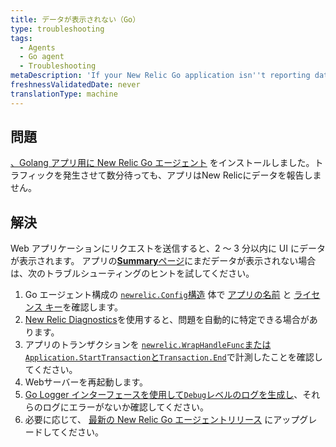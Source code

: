 ```yaml
---
title: データが表示されない（Go）
type: troubleshooting
tags:
  - Agents
  - Go agent
  - Troubleshooting
metaDescription: 'If your New Relic Go application isn''t reporting data, follow these troubleshooting tips.'
freshnessValidatedDate: never
translationType: machine
---
```


## 問題

[、Golang アプリ用に New Relic Go エージェント](/docs/agents/go-agent/get-started/install-new-relic-go) をインストールしました。トラフィックを発生させて数分待っても、アプリはNew Relicにデータを報告しません。

## 解決

Web アプリケーションにリクエストを送信すると、2 ～ 3 分以内に<InlinePopover type="apm"/> UI にデータが表示されます。 アプリの[<DNT>**Summary**</DNT>ページ](/docs/apm/applications-menu/monitoring/apm-overview-page)にまだデータが表示されない場合は、次のトラブルシューティングのヒントを試してください。

1. Go エージェント構成の [`newrelic.Config`構造](/docs/agents/go-agent/instrumentation/go-agent-configuration) 体で [アプリの名前](/docs/agents/go-agent/instrumentation/go-agent-configuration#app-name) と [ライセンス キー](/docs/agents/go-agent/instrumentation/go-agent-configuration#license)を確認します。
2. [New Relic Diagnostics](/docs/agents/manage-apm-agents/troubleshooting/new-relic-diagnostics)を使用すると、問題を自動的に特定できる場合があります。
3. アプリのトランザクションを [`newrelic.WrapHandleFunc`または`Application.StartTransaction`と`Transaction.End`](/docs/agents/go-agent/get-started/instrument-go-transactions)で計測したことを確認してください。
4. Webサーバーを再起動します。
5. [Go Logger インターフェースを使用して`Debug`レベルのログを生成し](/docs/agents/go-agent/instrumentation/go-agent-logging)、それらのログにエラーがないか確認してください。
6. 必要に応じて、 [最新の New Relic Go エージェントリリース](/docs/release-notes/agent-release-notes/go-release-notes) にアップグレードしてください。